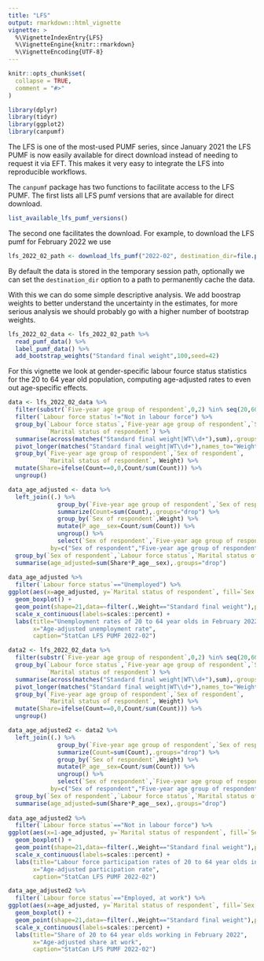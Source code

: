 ```yaml
---
title: "LFS"
output: rmarkdown::html_vignette
vignette: >
  %\VignetteIndexEntry{LFS}
  %\VignetteEngine{knitr::rmarkdown}
  %\VignetteEncoding{UTF-8}
---
```


```r
knitr::opts_chunk$set(
  collapse = TRUE,
  comment = "#>"
)
```

```r
library(dplyr)
library(tidyr)
library(ggplot2)
library(canpumf)
```

The LFS is one of the most-used PUMF series, since January 2021 the LFS PUMF is now easily available for direct download instead of needing to request it via EFT. This makes it very easy to integrate the LFS into reproducible workflows.

The `canpumf` package has two functions to facilitate access to the LFS PUMF. The first lists all LFS pumf versions that are available for direct download.

```r
list_available_lfs_pumf_versions()
```

The second one facilitates the download. For example, to download the LFS pumf for February 2022 we use

```r
lfs_2022_02_path <- download_lfs_pumf("2022-02", destination_dir=file.path(tempdir(),"pumf","LFS"))
```


By default the data is stored in the temporary session path, optionally we can set the `destination_dir` option to a path to permanently cache the data.

With this we can do some simple descriptive analysis. We add boostrap weights to better understand the uncertainty in the estimates, for more serious analysis we should probably go with a higher number of bootstrap weights.


```r
lfs_2022_02_data <- lfs_2022_02_path %>%
  read_pumf_data() %>%
  label_pumf_data() %>%
  add_bootstrap_weights("Standard final weight",100,seed=42)
```

For this vignette we look at gender-specific labour fource status statistics for the 20 to 64 year old population, computing age-adjusted rates to even out age-specific effects.

```r
data <- lfs_2022_02_data %>%
  filter(substr(`Five-year age group of respondent`,0,2) %in% seq(20,60,5)) %>%
  filter(`Labour force status`!="Not in labour force") %>%
  group_by(`Labour force status`,`Five-year age group of respondent`,`Sex of respondent`,
           `Marital status of respondent`) %>%
  summarise(across(matches("Standard final weight|WT\\d+"),sum),.groups="drop") %>%
  pivot_longer(matches("Standard final weight|WT\\d+"),names_to="Weight",values_to="Count") %>%
  group_by(`Five-year age group of respondent`,`Sex of respondent`,
           `Marital status of respondent`, Weight) %>%
  mutate(Share=ifelse(Count==0,0,Count/sum(Count))) %>%
  ungroup()

data_age_adjusted <- data %>%
  left_join((.) %>% 
              group_by(`Five-year age group of respondent`,`Sex of respondent`,Weight) %>%
              summarize(Count=sum(Count),.groups="drop") %>%
              group_by(`Sex of respondent`,Weight) %>%
              mutate(P_age__sex=Count/sum(Count)) %>%
              ungroup() %>%
              select(`Sex of respondent`,`Five-year age group of respondent`,Weight,P_age__sex),
            by=c("Sex of respondent","Five-year age group of respondent","Weight")) %>%
  group_by(`Sex of respondent`,`Labour force status`,`Marital status of respondent`, Weight) %>%
  summarise(age_adjusted=sum(Share*P_age__sex),.groups="drop")
  
data_age_adjusted %>%
  filter(`Labour force status`=="Unemployed") %>%
ggplot(aes(x=age_adjusted, y=`Marital status of respondent`, fill=`Sex of respondent`)) +
  geom_boxplot() +
  geom_point(shape=21,data=~filter(.,Weight=="Standard final weight"),position=position_dodge(width=0.75)) +
  scale_x_continuous(labels=scales::percent) +
  labs(title="Unemployment rates of 20 to 64 year olds in February 2022",
       x="Age-adjusted unemployment rate",
       caption="StatCan LFS PUMF 2022-02")
```



```r
data2 <- lfs_2022_02_data %>%
  filter(substr(`Five-year age group of respondent`,0,2) %in% seq(20,60,5)) %>%
  group_by(`Labour force status`,`Five-year age group of respondent`,`Sex of respondent`,
           `Marital status of respondent`) %>%
  summarise(across(matches("Standard final weight|WT\\d+"),sum),.groups="drop") %>%
  pivot_longer(matches("Standard final weight|WT\\d+"),names_to="Weight",values_to="Count") %>%
  group_by(`Five-year age group of respondent`,`Sex of respondent`,
           `Marital status of respondent`, Weight) %>%
  mutate(Share=ifelse(Count==0,0,Count/sum(Count))) %>%
  ungroup()

data_age_adjusted2 <- data2 %>%
  left_join((.) %>% 
              group_by(`Five-year age group of respondent`,`Sex of respondent`,Weight) %>%
              summarize(Count=sum(Count),.groups="drop") %>%
              group_by(`Sex of respondent`,Weight) %>%
              mutate(P_age__sex=Count/sum(Count)) %>%
              ungroup() %>%
              select(`Sex of respondent`,`Five-year age group of respondent`,Weight,P_age__sex),
            by=c("Sex of respondent","Five-year age group of respondent","Weight")) %>%
  group_by(`Sex of respondent`,`Labour force status`,`Marital status of respondent`, Weight) %>%
  summarise(age_adjusted=sum(Share*P_age__sex),.groups="drop")
  
data_age_adjusted2 %>%
  filter(`Labour force status`=="Not in labour force") %>%
ggplot(aes(x=1-age_adjusted, y=`Marital status of respondent`, fill=`Sex of respondent`)) +
  geom_boxplot() +
  geom_point(shape=21,data=~filter(.,Weight=="Standard final weight"),position=position_dodge(width=0.75)) +
  scale_x_continuous(labels=scales::percent) +
  labs(title="Labour force participation rates of 20 to 64 year olds in February 2022",
       x="Age-adjusted participation rate",
       caption="StatCan LFS PUMF 2022-02")
```


```r
data_age_adjusted2 %>%
  filter(`Labour force status`=="Employed, at work") %>%
ggplot(aes(x=age_adjusted, y=`Marital status of respondent`, fill=`Sex of respondent`)) +
  geom_boxplot() +
  geom_point(shape=21,data=~filter(.,Weight=="Standard final weight"),position=position_dodge(width=0.75)) +
  scale_x_continuous(labels=scales::percent) +
  labs(title="Share of 20 to 64 year olds working in February 2022",
       x="Age-adjusted share at work",
       caption="StatCan LFS PUMF 2022-02")
```

